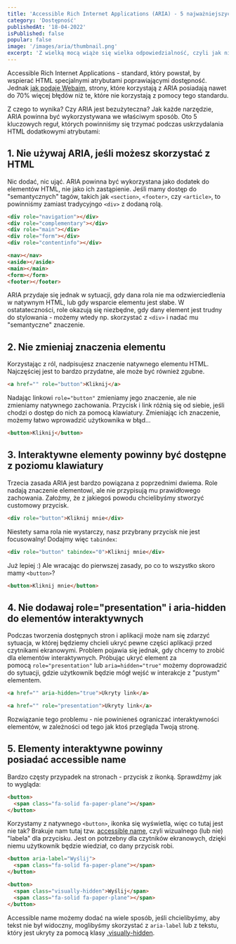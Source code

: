 ```yaml
---
title: 'Accessible Rich Internet Applications (ARIA) - 5 najważniejszych zasad'
category: 'Dostępność'
publishedAt: '18-04-2022'
isPublished: false
popular: false
image: '/images/aria/thumbnail.png'
excerpt: 'Z wielką mocą wiąże się wielka odpowiedzialność, czyli jak nie zrobić sobie i innym krzywdy podczas korzystania z atrybutów ARIA'
---
```


Accessible Rich Internet Applications - standard, który powstał, by wspierać HTML specjalnymi atrybutami poprawiającymi dostępność. Jednak [jak podaje Webaim](https://webaim.org/projects/million/#aria), strony, które korzystają z ARIA posiadają nawet do 70% więcej błędów niż te, które nie korzystają z pomocy tego standardu.

Z czego to wynika? Czy ARIA jest bezużyteczna? Jak każde narzędzie, ARIA powinna być wykorzystywana we właściwym sposób. Oto 5 kluczowych reguł, których powinniśmy się trzymać podczas uskrzydalania HTML dodatkowymi atrybutami:

## 1. Nie używaj ARIA, jeśli możesz skorzystać z HTML

Nic dodać, nic ująć. ARIA powinna być wykorzystana jako dodatek do elementów HTML, nie jako ich zastąpienie. Jeśli mamy dostęp do "semantycznych" tagów, takich jak `<section>`, `<footer>`, czy `<article>`, to powinniśmy zamiast tradycyjngo `<div>` z dodaną rolą.

<Highlight variant="error" title="Źle:">

```html
<div role="navigation"></div>
<div role="complementary"></div>
<div role="main"></div>
<div role="form"></div>
<div role="contentinfo"></div>
```

</Highlight>

<Highlight variant="success" title="Dobrze:">

```html
<nav></nav>
<aside></aside>
<main></main>
<form></form>
<footer></footer>
```

</Highlight>

ARIA przydaje się jednak w sytuacji, gdy dana rola nie ma odzwierciedlenia w natywnym HTML, lub gdy wsparcie elementu jest słabe. W ostatateczności, role okazują się niezbędne, gdy dany element jest trudny do stylowania - możemy wtedy np. skorzystać z `<div>` i nadać mu "semantyczne" znaczenie.

## 2. Nie zmieniaj znaczenia elementu

Korzystając z ról, nadpisujesz znaczenie natywnego elementu HTML. Najczęściej jest to bardzo przydatne, ale może być również zgubne.

<Highlight variant="error" title="Źle:">

```html
<a href="" role="button">Kliknij</a>
```

</Highlight>

Nadając linkowi `role="button"` zmieniamy jego znaczenie, ale nie zmieniamy natywnego zachowania. Przycisk i link różnią się od siebie, jeśli chodzi o dostęp do nich za pomocą klawiatury. Zmieniając ich znaczenie, możemy łatwo wprowadzić użytkownika w błąd...

<Highlight variant="success" title="Dobrze:">

```html
<button>Kliknij</button>
```

</Highlight>

<Newsletter />

## 3. Interaktywne elementy powinny być dostępne z poziomu klawiatury

Trzecia zasada ARIA jest bardzo powiązana z poprzednimi dwiema. Role nadają znaczenie elementowi, ale nie przypisują mu prawidłowego zachowania. Założmy, że z jakiegoś powodu chcielibyśmy stworzyć customowy przycisk.

<Highlight variant="error" title="Źle:">

```html
<div role="button">Kliknij mnie</div>
```

</Highlight>

Niestety sama rola nie wystarczy, nasz przybrany przycisk nie jest focusowalny! Dodajmy więc `tabindex`:

<Highlight variant="success" title="Lepiej:">

```html
<div role="button" tabindex="0">Kliknij mnie</div>
```

</Highlight>

Już lepiej :) Ale wracając do pierwszej zasady, po co to wszystko skoro mamy `<button>`?

<Highlight variant="success" title="Dobrze:">

```html
<button>Kliknij mnie</button>
```

</Highlight>

## 4. Nie dodawaj role="presentation" i aria-hidden do elementów interaktywnych

Podczas tworzenia dostępnych stron i aplikacji może nam się zdarzyć sytuacja, w której będziemy chcieli ukryć pewne części aplikacji przed czytnikami ekranowymi. Problem pojawia się jednak, gdy chcemy to zrobić dla elementów interaktywnych. Próbując ukryć element za pomocą `role="presentation"` lub `aria=hidden="true"` możemy doprowadzić do sytuacji, gdzie użytkownik będzie mógł wejść w interakcje z "pustym" elementem.

<Highlight variant="error" title="Źle:">

```html
<a href="" aria-hidden="true">Ukryty link</a>

<a href="" role="presentation">Ukryty link</a>
```

</Highlight>

Rozwiązanie tego problemu - nie powinieneś ograniczać interaktywności elementów, w zależności od tego jak ktoś przegląda Twoją stronę.

## 5. Elementy interaktywne powinny posiadać accessible name

Bardzo częsty przypadek na stronach - przycisk z ikonką. Sprawdźmy jak to wygląda:

<Highlight variant="error" title="Źle:">

```html
<button>
  <span class="fa-solid fa-paper-plane"></span>
</button>
```

</Highlight>

Korzystamy z natywnego `<button>`, ikonka się wyświetla, więc co tutaj jest nie tak? Brakuje nam tutaj tzw. [accessible name](https://www.w3.org/TR/accname-1.1/), czyli wizualnego (lub nie) "labela" dla przycisku. Jest on potrzebny dla czytników ekranowych, dzięki niemu użytkownik będzie wiedział, co dany przycisk robi.

<Highlight variant="success" title="Dobrze:">

```html
<button aria-label="Wyślij">
  <span class="fa-solid fa-paper-plane"></span>
</button>

<button>
  <span class="visually-hidden">Wyślij</span>
  <span class="fa-solid fa-paper-plane"></span>
</button>
```

</Highlight>

Accessible name możemy dodać na wiele sposób, jeśli chcielibyśmy, aby tekst nie był widoczny, moglibyśmy skorzystać z `aria-label` lub z tekstu, który jest ukryty za pomocą klasy [.visually-hidden](https://www.a11yproject.com/posts/how-to-hide-content/).

